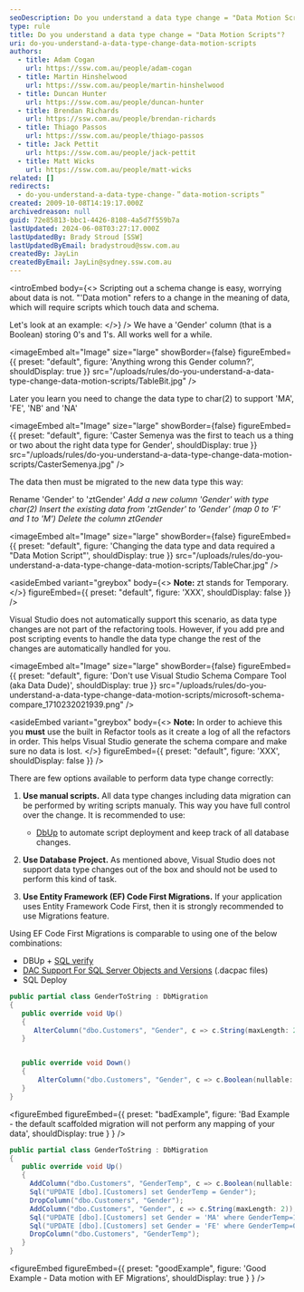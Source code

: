 ```yaml
---
seoDescription: Do you understand a data type change = "Data Motion Scripts"? Learn how to correctly update your schema and migrate existing data when changing a column's data type from Boolean to char(2) in this informative tutorial.
type: rule
title: Do you understand a data type change = "Data Motion Scripts"?
uri: do-you-understand-a-data-type-change-data-motion-scripts
authors:
  - title: Adam Cogan
    url: https://ssw.com.au/people/adam-cogan
  - title: Martin Hinshelwood
    url: https://ssw.com.au/people/martin-hinshelwood
  - title: Duncan Hunter
    url: https://ssw.com.au/people/duncan-hunter
  - title: Brendan Richards
    url: https://ssw.com.au/people/brendan-richards
  - title: Thiago Passos
    url: https://ssw.com.au/people/thiago-passos
  - title: Jack Pettit
    url: https://ssw.com.au/people/jack-pettit
  - title: Matt Wicks
    url: https://ssw.com.au/people/matt-wicks
related: []
redirects:
  - do-you-understand-a-data-type-change-＂data-motion-scripts＂
created: 2009-10-08T14:19:17.000Z
archivedreason: null
guid: 72e85813-bbc1-4426-8108-4a5d7f559b7a
lastUpdated: 2024-06-08T03:27:17.000Z
lastUpdatedBy: Brady Stroud [SSW]
lastUpdatedByEmail: bradystroud@ssw.com.au
createdBy: JayLin
createdByEmail: JayLin@sydney.ssw.com.au
---
```


<introEmbed
  body={<>
Scripting out a schema change is easy, worrying about data is not. "'Data motion" refers to a change in the meaning of data, which will require scripts which touch data and schema.

Let's look at an example:
  </>}
/>
We have a 'Gender' column (that is a Boolean) storing 0's and 1's. All works well for a while.


<imageEmbed
  alt="Image"
  size="large"
  showBorder={false}
  figureEmbed={{
    preset: "default",
    figure: 'Anything wrong this Gender column?',
    shouldDisplay: true
  }}
  src="/uploads/rules/do-you-understand-a-data-type-change-data-motion-scripts/TableBit.jpg"
/>

Later you learn you need to change the data type to char(2) to support 'MA', 'FE', 'NB' and 'NA'


<imageEmbed
  alt="Image"
  size="large"
  showBorder={false}
  figureEmbed={{
    preset: "default",
    figure: 'Caster Semenya was the first to teach us a thing or two about the right data type for Gender',
    shouldDisplay: true
  }}
  src="/uploads/rules/do-you-understand-a-data-type-change-data-motion-scripts/CasterSemenya.jpg"
/>

The data then must be migrated to the new data type this way:

Rename 'Gender' to 'ztGender'
_Add a new column 'Gender' with type char(2)
Insert the existing data from 'ztGender' to 'Gender' (map 0 to 'F' and 1 to 'M')
Delete the column ztGender_


<imageEmbed
  alt="Image"
  size="large"
  showBorder={false}
  figureEmbed={{
    preset: "default",
    figure: 'Changing the data type and data required a "Data Motion Script"',
    shouldDisplay: true
  }}
  src="/uploads/rules/do-you-understand-a-data-type-change-data-motion-scripts/TableChar.jpg"
/>

<asideEmbed
  variant="greybox"
  body={<>
    **Note:** zt stands for Temporary.
  </>}
  figureEmbed={{
    preset: "default",
    figure: 'XXX',
    shouldDisplay: false
  }}
/>

Visual Studio does not automatically support this scenario, as data type changes are not part of the refactoring tools. However, if you add pre and post scripting events to handle the data type change the rest of the changes are automatically handled for you.


<imageEmbed
  alt="Image"
  size="large"
  showBorder={false}
  figureEmbed={{
    preset: "default",
    figure: 'Don\'t use Visual Studio Schema Compare Tool (aka Data Dude)',
    shouldDisplay: true
  }}
  src="/uploads/rules/do-you-understand-a-data-type-change-data-motion-scripts/microsoft-schema-compare_1710232021939.png"
/>

<asideEmbed
  variant="greybox"
  body={<>
    **Note:** In order to achieve this you **must** use the built in Refactor tools as it create a log of all the refactors in order. This helps Visual Studio generate the schema compare and make sure no data is lost.
  </>}
  figureEmbed={{
    preset: "default",
    figure: 'XXX',
    shouldDisplay: false
  }}
/>

There are few options available to perform data type change correctly:

1. **Use manual scripts.** All data type changes including data migration can be performed by writing scripts manualy. This way you have full control over the change. It is recommended to use:

   * [DbUp](http://dbup.github.io/) to automate script deployment and keep track of all database changes.

2. **Use Database Project.** As mentioned above, Visual Studio does not support data type changes out of the box and should not be used to perform this kind of task.
3. **Use Entity Framework (EF) Code First Migrations.** If your application uses Entity Framework Code First, then it is strongly recommended to use Migrations feature.

Using EF Code First Migrations is comparable to using one of the below combinations:

* DBUp + [SQL verify](https://www.nuget.org/packages/SSW.SqlVerify.EF/)
* [DAC Support For SQL Server Objects and Versions](https://technet.microsoft.com/en-us/library/ee210549%28v=sql.110%29.aspx?WT.mc_id=DP-MVP-33518) (.dacpac files)
* SQL Deploy

```csharp
public partial class GenderToString : DbMigration
{
   public override void Up()
   {
      AlterColumn("dbo.Customers", "Gender", c => c.String(maxLength: 2));
   }


   public override void Down()
   {
       AlterColumn("dbo.Customers", "Gender", c => c.Boolean(nullable: false));
   }
}
```

<figureEmbed figureEmbed={{
  preset: "badExample",
  figure: 'Bad Example - the default scaffolded migration will not perform any mapping of your data\',
  shouldDisplay: true
} } />


```csharp
public partial class GenderToString : DbMigration
{
   public override void Up()
   {
     AddColumn("dbo.Customers", "GenderTemp", c => c.Boolean(nullable: false));
     Sql("UPDATE [dbo].[Customers] set GenderTemp = Gender");
     DropColumn("dbo.Customers", "Gender");
     AddColumn("dbo.Customers", "Gender", c => c.String(maxLength: 2));
     Sql("UPDATE [dbo].[Customers] set Gender = 'MA' where GenderTemp=1");
     Sql("UPDATE [dbo].[Customers] set Gender = 'FE' where GenderTemp=0");
     DropColumn("dbo.Customers", "GenderTemp");
   }
}
```

<figureEmbed figureEmbed={{
  preset: "goodExample",
  figure: 'Good Example - Data motion with EF Migrations',
  shouldDisplay: true
} } />
